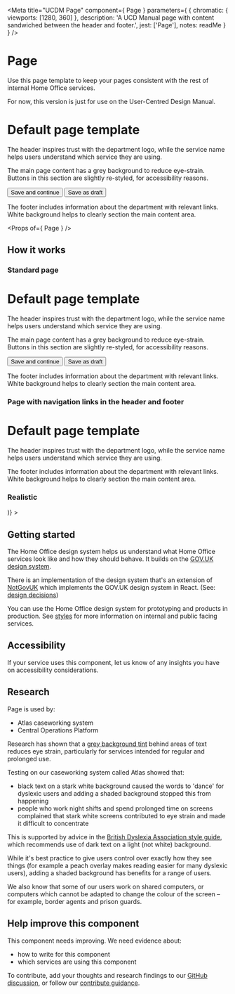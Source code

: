 
<Meta
  title="UCDM Page"
  component={ Page }
  parameters={ {
    chromatic: { viewports: [1280, 360] },
    description: 'A UCD Manual page with content sandwiched between the header and footer.',
    jest: ['Page'],
    notes: readMe
  } }
/>

# Page

Use this page template to keep your pages consistent with the rest of internal Home Office services.

For now, this version is just for use on the User-Centred Design Manual.

<Preview withToolbar>
  <Story name="Page">
    <Page
      serviceName="Service name"
      footerNavigation={[
        { href: '/feedback', text: 'Feedback' },
        { href: '/help', text: 'Help' },
        { href: 'https://gov.uk/', text: 'Gov.UK home' }
      ]}
    >
      <h1>Default page template</h1>
      <p>The header inspires trust with the department logo, while the service name helps users understand which service they are using.</p>
      <p>The main page content has a grey background to reduce eye-strain. Buttons in this section are slightly re-styled, for accessibility reasons.</p>
      <ButtonGroup>
        <Button>Save and continue</Button>
        <Button classModifiers="secondary">Save as draft</Button>
      </ButtonGroup>
      <p>The footer includes information about the department with relevant links. White background helps to clearly section the main content area.</p>
    </Page>
  </Story>
</Preview>

<Props of={ Page } />

## How it works
### Standard page

<Preview>
  <Story name="Standard">
    <Page>
      <h1>Default page template</h1>
      <p>The header inspires trust with the department logo, while the service name helps users understand which service they are using.</p>
      <p>The main page content has a grey background to reduce eye-strain. Buttons in this section are slightly re-styled, for accessibility reasons.</p>
      <ButtonGroup>
        <Button>Save and continue</Button>
        <Button classModifiers="secondary">Save as draft</Button>
      </ButtonGroup>
      <p>The footer includes information about the department with relevant links. White background helps to clearly section the main content area.</p>
    </Page>
  </Story>
</Preview>

### Page with navigation links in the header and footer

<Preview>
  <Story name="Navigation">
    <Page
      accountHref="#/my-account"
      serviceName="Service name"
      signOutHref="#/auth/sign-out"
      username="User name"
      navigation={[
        { href: '/styles', text: 'Styles' },
        { href: '/components', text: 'Components' },
        { href: '/patterns', text: 'Patterns' },
        { href: '/resources', text: 'Resources' },
        { href: '/get-involved', text: 'Get involved' }
      ]}
      footerNavigation={[
        { href: '/feedback', text: 'Feedback' },
        { href: '/help', text: 'Help' },
        { href: 'https://gov.uk/', text: 'Gov.UK home' }
      ]}
      footerContent="Copyright 2020 Crown copyright"
    >
      <h1>Default page template</h1>
      <p>The header inspires trust with the department logo, while the service name helps users understand which service they are using.</p>
      <p>The footer includes information about the department with relevant links. White background helps to clearly section the main content area.</p>
    </Page>
  </Story>
</Preview>


### Realistic

<Preview>
  <Story name="Realistic">
    <Page
      searchAction="https://www.google.co.uk/search"
      searchSiteField="sitesearch"
      searchSiteValue="design.homeoffice.gov.uk"
      serviceName="UCD Manual"
      serviceNameInHeader
      serviceHref="#"
      footerNavigation={[
        { href: 'https://github.com/UKHomeOffice/design-system/', text: 'GitHub' },
        { href: '/accessibility-statement', text: 'Accessibility statement' },
        { href: '/sitemap', text: 'Sitemap' },
        { href: '/feedback', text: 'Feedback' },
        { href: 'https://design-system.service.gov.uk/', text: 'GOV.UK Design System' }
      ]}
      navigation={[
        { href: '#', text: 'Design and content' },
        { href: '/user-research', text: 'User research' },
        { href: '/accessibility', text: 'Accessibility' },
        { href: '/about', text: 'About' }
      ]}
    >
      <Section title="Design and content" href="#" description="Use the UCD Manual to create consistent services that put users first." navigation={[
        { href: '#', text: 'Design system' },
        { href: '/design-and-content/content-style-guide', text: 'Content style guide' },
        { href: '/design-and-content/professional-standards', text: 'Professional standards and guidance' }
      ]}>
        <Subsection title="Design system" side={(
          <NavigationMenu items={[
            { href: '#', text: 'Getting started' },
            { href: '/styles', text: 'Styles' },
            { href: '/components?inactive', text: 'Components' },
            { href: '/contribute', text: 'Contribute' }
          ]} />
        )} >
          <h1>Getting started</h1>
          <p>The Home Office design system helps us understand what Home Office services look like and how they should behave. It builds on the <a href="https://design-system.service.gov.uk/">GOV.UK design system</a>.</p>
          <p>There is an implementation of the design system that's an extension of <a href="https://not-gov.uk/">NotGovUK</a> which implements the GOV.UK design system in React. (See: <a href="https://not-gov.uk/design-decisions">design decisions</a>)</p>
          <p>You can use the Home Office design system for prototyping and products in production. See <a href="../styles">styles</a> for more information on internal and public facing services.</p>
        </Subsection>
      </Section>
    </Page>
  </Story>
</Preview>


## Accessibility

If your service uses this component, let us know of any insights you have on accessibility considerations.

## Research

Page is used by:

- Atlas caseworking system
- Central Operations Platform

Research has shown that a [grey background tint](https://design.homeoffice.gov.uk/styles/colour) behind areas of text reduces eye strain, particularly for services intended for regular and prolonged use.

Testing on our caseworking system called Atlas showed that:

- black text on a stark white background caused the words to 'dance' for dyslexic users and adding a shaded background stopped this from happening
- people who work night shifts and spend prolonged time on screens complained that stark white screens contributed to eye strain and made it difficult to concentrate

This is supported by advice in the [British Dyslexia Association style guide](https://www.bdadyslexia.org.uk/advice/employers/creating-a-dyslexia-friendly-workplace/dyslexia-friendly-style-guide), which recommends use of dark text on a light (not white) background.

While it's best practice to give users control over exactly how they see things (for example a peach overlay makes reading easier for many dyslexic users), adding a shaded background has benefits for a range of users.

We also know that some of our users work on shared computers, or computers which cannot be adapted to change the colour of the screen – for example, border agents and prison guards.

## Help improve this component

This component needs improving. We need evidence about:

- how to write for this component
- which services are using this component

To contribute, add your thoughts and research findings to our [GitHub discussion](https://github.com/UKHomeOffice/design-system/discussions/399), or follow our [contribute guidance](/contribute).
